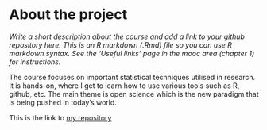 
# About the project

*Write a short description about the course and add a link to your github repository here. This is an R markdown (.Rmd) file so you can use R markdown syntax. See the 'Useful links' page in the mooc area (chapter 1) for instructions.*

The course focuses on important statistical techniques utilised in research. It is hands-on, where I get to learn how to use various tools such as R, github, etc. The main theme is open science which is the new paradigm that is being pushed in today's world.

This is the link to [my repository](https://github.com/Oyelowo/IODS-project)
